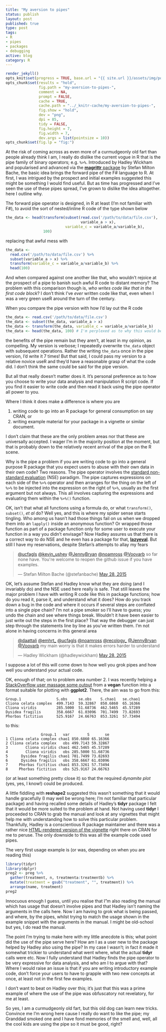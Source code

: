 ```yaml
--- 
title: "My aversion to pipes"
status: publish
layout: post
published: true
type: post
tags:
- R
- pipes
- packages
- debugging
active: blog
category: R
---
```


```r
render_jekyll()
opts_knit$set(progress = TRUE, base.url = "{{ site.url }}/assets/img/posts/", base.dir = "/home/gavin/work/web/jekyll/blog/assets/img/posts/")
opts_chunk$set(results = "hold",
               fig.path = "my-aversion-to-pipes-", 
               comment = NA,
               prompt = FALSE,
               cache = TRUE,
               cache.path = "../_knitr-cache/my-aversion-to-pipes-", 
               fig.show = "hold",
               dev = "png",
               dpi = 85,
               tidy = FALSE,
               fig.height = 7,
               fig.width = 7,
               dev.args = list(pointsize = 10))
opts_chunk$set(fig.lp = "fig:")
```

At the risk of coming across as even more of a curmudgeonly old fart than people already think I am, I really do dislike the current vogue in R that is the pipe family of binary operators; e.g. `%>%`. Introduced by Hadley Wickham and popularised and advanced via the [**magrittr** package](http://cran.r-project.org/web/packages/magrittr/index.html) by Stefan Milton Bache, the basic idea brings the forward pipe of the F# language to R. At first, I was intrigued by the prospect and initial examples suggested this might be something I would find useful. But as time has progressed and I've seen the use of these pipes spread, I've grown to dislike the idea altogether. here I outline why.

The forward pipe operator is designed, in R at least (I'm not familiar with F#), to avoid the sort of nested/inline R code of the type shown below

```r
the_data <- head(transform(subset(read.csv('/path/to/data/file.csv'),
                                  variable_a > x),
                           variable_c = variable_a/variable_b),
                 100)
```

replacing that awful mess with

```r
the_data <-
  read.csv('/path/to/data/file.csv') %>%
  subset(variable_a > x) %>%
  transform(variable_c = variable_a/variable_b) %>%
  head(100)
```

And when compared against one another like that, who wouldn't rejoice at the prospect of a pipe to banish such awful R code to distant memory? The problem with this comparison though is, *who writes code like that in the first code block*? I don't think I've *ever* written code like that, even when I was a very green useR around the turn of the century.

When you compare the pipe version with how I'd lay out the R code

```r
the_data <- read.csv('/path/to/data/file.csv')
the_data <- subset(the_data, variable_a > x)
the_data <- transform(the_data, variable_c = variable_a/variable_b)
the_data <- head(the_data, 100) # I'm perplexed as to why this would be a good thing to do?
```

the benefits of the pipe remain but they aren't, at least in my opinion, as compelling. My version is verbose; I repeatedly overwrite `the_data` object with subsequent operations. Rather the writing `the_data` once in the pipe version, I'd write it 7 times! But that said, I could pass my version to a relative novice useR and they'd have a reasonable grasp of what the code did. I don't think the same could be said for the pipe version.

But all that really doesn't matter does it. It's personal preference as to how you choose to write your data analysis and manipulation R script code. If you find it easier to write code and then read it back using the pipe operator all power to you.

Where I think it does make a difference is where you are

 1. writing code to go into an R package for general consumption on say CRAN, or
 2. writing example material for your package in a vignette or similar document.

I don't claim that these are the only problem areas nor that these are universally accepted. I wager I'm in the majority position at the moment, but that is probably down to the relatively recent arrival of the pipe on the R scene.

Why is the pipe a problem if you are writing code to go into a general purpose R package that you expect users to abuse with their own data in their own code? Two reasons. The pipe operator involves the [standard non-standard evaluation](http://adv-r.had.co.nz/Computing-on-the-language.html) (NSE) paradigm. The pipe captures expressions on each side of the `%>%` operator and then arranges for the thing on the left of `%>%` to be injected into the expression on the right of `%>%`, usually as the first argument but not always. This all involves capturing the expressions and evaluating them within the `%>%()` function.

OK, isn't that what all functions using a formula do, or what `transform()`, `subset()`, *et al* do? Well yes, and this is where my spider sense starts tingling. Who among us hasn't had those things fail on us when we dropped them into an `lapply()` inside an anonymous function? Or wrapped those function as part of a package function only for some user to execute your function in a way you didn't envisage? Now Hadley assures us that there is a correct way to do NSE and he even has a package for that, [**lazyeval**](http://cran.r-project.org/web/packages/lazyeval/). But still I have my reservations, despite Stefan's attempts to allay my fears

<blockquote class="twitter-tweet" lang="en"><p lang="en" dir="ltr"><a href="https://twitter.com/ucfagls">@ucfagls</a> <a href="https://twitter.com/kevin_ushey">@kevin_ushey</a> <a href="https://twitter.com/JennyBryan">@JennyBryan</a> <a href="https://twitter.com/noamross">@noamross</a> <a href="https://twitter.com/Voovarb">@Voovarb</a> so far none have. You&#39;re welcome to reopen the github issue if you have examples.</p>&mdash; Stefan Milton Bache (@stefanbache) <a href="https://twitter.com/stefanbache/status/603924900135510016">May 28, 2015</a></blockquote>
<script async src="//platform.twitter.com/widgets.js" charset="utf-8"></script>

OK, let's assume Stefan and Hadley know what they are doing (and I invariably do) and the NSE used here really is safe. That still leaves the major problem I have with writing R code like this in package functions; how do you read it, parse it, and understand what it does? How do you track down a bug in the code and where it occurs if several steps are conflated into a single pipe chain? I'm not a pipe smoker so I'll have to guess; you undo the chain and see where things break. Wouldn't it have been easier to just write out the steps in the first place? That way the debugger can just step through the statements line by line as you've written them. I'm not alone in having concerns in this general area

<blockquote class="twitter-tweet" lang="en"><p lang="en" dir="ltr"><a href="https://twitter.com/daattali">@daattali</a> <a href="https://twitter.com/emhrt_">@emhrt_</a> <a href="https://twitter.com/ucfagls">@ucfagls</a> <a href="https://twitter.com/noamross">@noamross</a> <a href="https://twitter.com/recology_">@recology_</a> <a href="https://twitter.com/JennyBryan">@JennyBryan</a> <a href="https://twitter.com/Voovarb">@Voovarb</a> my main worry is that it makes errors harder to understand</p>&mdash; Hadley Wickham (@hadleywickham) <a href="https://twitter.com/hadleywickham/status/603883121197514752">May 28, 2015</a></blockquote>
<script async src="//platform.twitter.com/widgets.js" charset="utf-8"></script>

I suppose a lot of this will come down to how well you grok pipes and how well you understand your actual code.

OK, enough of that; on to problem area number 2. I was recently helping a [StackOverflow user massage some output](http://stackoverflow.com/q/30489799/429846) from a **vegan** function into a format suitable for plotting with **ggplot2**. There, the aim was to go from this:

    Group.1                S.obs     se.obs    S.chao1   se.chao1
    Cliona celata complex  499.7143  59.32867  850.6860  65.16366
    Cliona viridis         285.5000  51.68736  462.5465  45.57289
    Dysidea fragilis       358.6667  61.03096  701.7499  73.82693
    Phorbas fictitius      525.9167  24.66763  853.3261  57.73494

to this:

                    Group.1   var        S       se
    1 Cliona celata complex chao1 850.6860 65.16366
    2 Cliona celata complex   obs 499.7143 59.32867
    3        Cliona viridis chao1 462.5465 45.57289
    4        Cliona viridis   obs 285.5000 51.68736
    5      Dysidea fragilis chao1 701.7499 73.82693
    6      Dysidea fragilis   obs 358.6667 61.03096
    7     Phorbas fictitius chao1 853.3261 57.73494
    8     Phorbas fictitius   obs 525.9167 24.66763

(or at least something pretty close it) so that the required *dynamite plot* (yes, yes, I know!) could be produced.

A little fiddling with **reshape2** suggested this wasn't something that it would handle gracefully (I may well be wrong here; I'm not familiar that particular package) and having recalled some details of Hadley's **tidyr** package I felt that it would be more suited to the problem at hand. Not having used **tidyr** I proceeded to CRAN to grab the manual and look at any vignettes that might help me with understanding how to solve this particular problem. Thankfully, Hadley is a conscientious R package maintainer and there was a rather nice [HTML-rendered version of the vignette](http://cran.r-project.org/web/packages/tidyr/vignettes/tidy-data.html) right there on CRAN for me to peruse. The only downside to this was all the example code used pipes.

The very first usage example is (or was, depending on when you are reading this)

```r
library(tidyr)
library(dplyr)
preg2 <- preg %>% 
  gather(treatment, n, treatmenta:treatmentb) %>%
  mutate(treatment = gsub("treatment", "", treatment)) %>%
  arrange(name, treatment)
preg2
```

Innocuous enough I guess, until you realise that I"m also reading the manual which has usage that doesn't involve pipes and that Hadley isn't naming the arguments in the calls here. Now I am having to grok what is being passed, and where, by the pipes, whilst trying to match the usage shown in the example snippet with the arguments in the manual. I might be old-school but yes, I do read the manual.

The point I'm trying to make here with my little anecdote is this; what point did the use of the pipe serve here? How am I as a user new to the package helped by Hadley also using the pipe? In my case I wasn't; in fact it made it somewhat trickier to understand what went where, what the actual **tidyr** calls were etc. Now I fully understand that Hadley finds the pipe operator to be very expressive for data analysis, and who am I to argue with that? Where I would raise an issue is that if you are writing introductory example code, don't force your users to have to grapple with two new concepts at once, at least not in the first few examples.

I don't want to beat on Hadley over this; it's just that this was a prime example of where the use of the pipe was obfuscatory not revelatory, for me at least.

So yes, I am a curmudgeonly old fart, but this old dog can learn new tricks. Convince me I'm wrong here cause I really do want to like the pipe; my Granddad smoked one and I have fond memories of the smell and, well, all the cool kids are using the pipe so it must be good, right?
